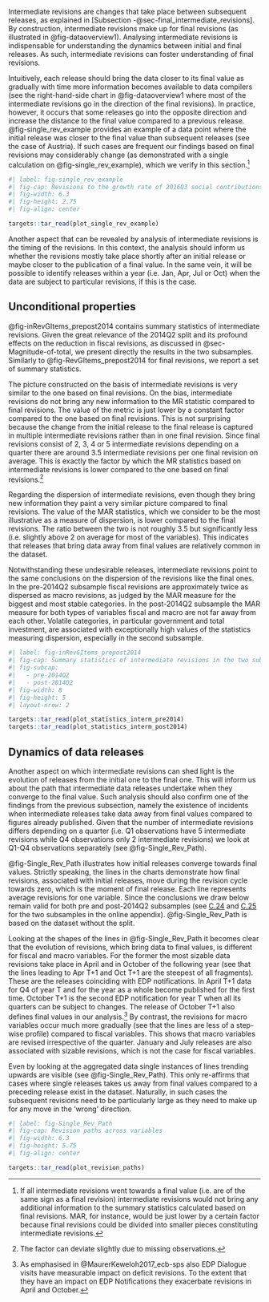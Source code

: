 Intermediate revisions are changes that take place between subsequent releases, as explained in [Subsection -@sec-final_intermediate_revisions]. By construction, intermediate revisions make up for final revisions (as illustrated in @fig-dataoverview1). Analysing intermediate revisions is indispensable for understanding the dynamics between initial and final releases. As such, intermediate revisions can foster understanding of final revisions.

Intuitively, each release should bring the data closer to its final value as gradually with time more information becomes available to data compilers (see the right-hand-side chart in @fig-dataoverview1 where most of the intermediate revisions go in the direction of the final revisions). In practice, however, it occurs that some releases go into the opposite direction and increase the distance to the final value compared to a previous release. @fig-single_rev_example provides an example of a data point where the initial release was closer to the final value than subsequent releases (see the case of Austria). If such cases are frequent our findings based on final revisions may considerably change (as demonstrated with a single calculation on @fig-single_rev_example), which we verify in this section.^[If all intermediate revisions went towards a final value (i.e. are of the same sign as a final revision) intermediate revisions would not bring any additional information to the summary statistics calculated based on final revisions. MAR, for instance, would be just lower by a certain factor because final revisions could be divided into smaller pieces constituting intermediate revisions.]

```r
#| label: fig-single_rev_example
#| fig-cap: Revisions to the growth rate of 2016Q3 social contributions
#| fig-width: 6.3
#| fig-height: 2.75
#| fig-align: center

targets::tar_read(plot_single_rev_example)
```

<!--
\source{Real-time quarterly fiscal dataset and own calculations.}
\desc{The chart presents the evolution of revisions since the initial release in January 2017 to the final release in October 2017, when by construction the revisions disappear.}
-->

Another aspect that can be revealed by analysis of intermediate revisions is the timing of the revisions. In this context, the analysis should inform us whether the revisions mostly take place shortly after an initial release or maybe closer to the publication of a final value. In the same vein, it will be possible to identify releases within a year (i.e. Jan, Apr, Jul or Oct) when the data are subject to particular revisions, if this is the case.

## Unconditional properties

@fig-inRevGItems_prepost2014 contains summary statistics of intermediate revisions. Given the great relevance of the 2014Q2 split and its profound effects on the reduction in fiscal revisions, as discussed in @sec-Magnitude-of-total, we present directly the results in the two subsamples. Similarly to @fig-RevGItems_prepost2014 for final revisions, we report a set of summary statistics.

The picture constructed on the basis of intermediate revisions is very similar
to the one based on final revisions. On the bias, intermediate revisions do not bring any new information to the MR statistic compared to final revisions. The value of the metric is just lower by a constant factor compared to the one based on final revisions. This is not surprising because the change from the initial release to the final release is captured in multiple intermediate revisions rather than in one final revision. Since final revisions consist of 2, 3, 4 or 5 intermediate revisions depending on a quarter there are around 3.5 intermediate revisions per one final revision on average. This is exactly the factor by which the MR statistics based on intermediate revisions is lower compared to the one based on final revisions.^[The factor can deviate slightly due to missing observations.]

Regarding the dispersion of intermediate revisions, even though they bring new information they paint a very similar picture compared to final revisions. The value of the MAR statistics, which we consider to be the most illustrative as a measure of dispersion, is lower compared to the final revisions. The ratio between the two is not roughly 3.5 but significantly less (i.e. slightly above 2 on average for most of the variables). This indicates that releases that bring data away from final values are relatively common in the dataset.

Notwithstanding these undesirable releases, intermediate revisions point to the same conclusions on the dispersion of the revisions like the final ones. In the pre-2014Q2 subsample fiscal revisions are approximately twice as dispersed as macro revisions, as judged by the MAR measure for the biggest and most stable categories. In the post-2014Q2 subsample the MAR measure for both types of variables fiscal and macro are not far away from each other. Volatile categories, in particular government and total investment, are associated with exceptionally high values of the statistics measuring dispersion, especially in the second subsample.

```r
#| label: fig-inRevGItems_prepost2014
#| fig-cap: Summary statistics of intermediate revisions in the two subsamples
#| fig-subcap: 
#|   - pre-2014Q2
#|   - post-2014Q2
#| fig-width: 8
#| fig-height: 5
#| layout-nrow: 2

targets::tar_read(plot_statistics_interm_pre2014)
targets::tar_read(plot_statistics_interm_post2014)
```


<!-- \newgeometry{tmargin=0.5cm,bmargin=0.5cm,lmargin=2.5cm,rmargin=2.5cm}
\source{Real-time quarterly fiscal dataset and own calculations.}
\desc{The numbers in parentheses next to variable names denote the number of revisions underpinning the calculation of the summary statistics.}
\restoregeometry -->


## Dynamics of data releases {#sec-revisions_timing}

Another aspect on which intermediate revisions can shed light is the evolution of releases from the initial one to the final one. This will inform us about the path that intermediate data releases undertake when they converge to the final value. Such analysis should also confirm one of the findings from the previous subsection, namely the existence of incidents when intermediate releases take data away from final values compared to figures already published. Given that the number of intermediate revisions differs depending on a quarter (i.e. Q1 observations have 5 intermediate revisions while Q4 observations only 2 intermediate revisions) we look at Q1-Q4 observations separately (see @fig-Single_Rev_Path).

@fig-Single_Rev_Path illustrates how initial releases converge towards final values. Strictly speaking, the lines in the charts demonstrate how final revisions, associated with initial releases, move during the revision cycle towards zero, which is the moment of final release. Each line represents average revisions for one variable. Since the conclusions we draw below remain valid for both pre and post-2014Q2 subsamples (see [C.24](@fig-Single_Rev_Path_pre2014) and [C.25](@fig-Single_Rev_Path_post2014) for the two subsamples in the online appendix). @fig-Single_Rev_Path is based on the dataset without the split.

Looking at the shapes of the lines in @fig-Single_Rev_Path it becomes clear that the evolution of revisions, which bring data to final values, is different for fiscal and macro variables. For the former the most sizable data revisions take place in April and in October of the following year (see that the lines leading to Apr T+1 and Oct T+1 are the steepest of all fragments). These are the releases coinciding with EDP notifications. In April T+1 data for Q4 of year T and for the year as a whole become published for the first time. October T+1 is the second EDP notification for year T when all its quarters can be subject to changes. The release of October T+1 also defines final values in our analysis.^[As emphasised in @MaurerKeweloh2017_ecb-sps also EDP Dialogue visits have measurable impact on deficit revisions. To the extent that they have an impact on EDP Notifications they exacerbate revisions in April and October.] By contrast, the revisions for macro variables occur much more gradually (see that the lines are less of a step-wise profile) compared to fiscal variables. This shows that macro variables are revised irrespective of the quarter. January and July releases are also associated with sizable revisions, which is not the case for fiscal variables.

Even by looking at the aggregated data single instances of lines trending
upwards are visible (see @fig-Single_Rev_Path). This only re-affirms that  cases where single releases takes us away from final values compared to a preceding release exist in the dataset. Naturally, in such cases the subsequent revisions need to be particularly large as they need to make up for any move in the 'wrong' direction.  

```r
#| label: fig-Single_Rev_Path
#| fig-cap: Revision paths across variables
#| fig-width: 6.3
#| fig-height: 5.75
#| fig-align: center

targets::tar_read(plot_revision_paths)
```

<!-- 
\source{Real-time quarterly fiscal dataset and own calculations.}
\desc{The 'raw' paths illustrate revisions at face value. The 'normalised' paths are the 'raw' paths divided by the final revision to emphasise the speed of convergence to the final value independently of the revision magnitude.}
-->
